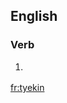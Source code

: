 ==English==

===Verb===
{{head|en}}

# {{qualifier|Geordie}} {{present participle of|tyek}}

[[fr:tyekin]]